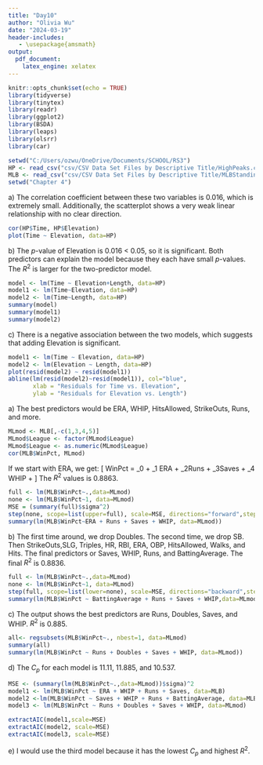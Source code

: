 ---
title: "Day10"
author: "Olivia Wu"
date: "2024-03-19"
header-includes:
   - \usepackage{amsmath}
output:
  pdf_document:
    latex_engine: xelatex
---

```{r setup, include=FALSE}
knitr::opts_chunk$set(echo = TRUE)
library(tidyverse)
library(tinytex)
library(readr)
library(ggplot2)
library(BSDA)
library(leaps)
library(olsrr)
library(car)
```
```{r, include=FALSE}
setwd("C:/Users/ozwu/OneDrive/Documents/SCHOOL/RS3")
HP <- read_csv("csv/CSV Data Set Files by Descriptive Title/HighPeaks.csv")
MLB <- read_csv("csv/CSV Data Set Files by Descriptive Title/MLBStandings2016.csv")
setwd("Chapter 4")
```

\section*{Problem 4.2}
\quad a) The correlation coefficient between these two variables is $0.016$, which is extremely small. Additionally, the scatterplot shows a very weak linear relationship with no clear direction.

```{r,echo=FALSE}
cor(HP$Time, HP$Elevation)
plot(Time ~ Elevation, data=HP)
```

\quad b) The $p$-value of Elevation is 0.016 < 0.05, so it is significant. Both predictors can explain the model because they each have small $p$-values. The $R^2$ is larger for the two-predictor model.
```{r,echo=FALSE}
model <- lm(Time ~ Elevation+Length, data=HP)
model1 <- lm(Time~Elevation, data=HP)
model2 <- lm(Time~Length, data=HP)
summary(model)
summary(model1)
summary(model2)
```

\quad c) There is a negative association between the two models, which suggests that adding Elevation is significant.
```{r,echo=FALSE}
model1 <- lm(Time ~ Elevation, data=HP)
model2 <- lm(Elevation ~ Length, data=HP)
plot(resid(model2) ~ resid(model1))
abline(lm(resid(model2)~resid(model1)), col="blue",
       xlab = "Residuals for Time vs. Elevation",
       ylab = "Residuals for Elevation vs. Length")
```

\section*{Problem 4.3}
\quad a) The best predictors would be ERA, WHIP, HitsAllowed, StrikeOuts, Runs, and more.
```{r,echo=FALSE}
MLmod <- MLB[,-c(1,3,4,5)]
MLmod$League <- factor(MLmod$League)
MLmod$League <- as.numeric(MLmod$League)
cor(MLB$WinPct, MLmod)
```
If we start with ERA, we get: 
\[
WinPct = \beta_0 + \beta_1 ERA + \beta_2Runs + \beta_3Saves + \beta_4 WHIP + \epsilon
\]
The $R^2$ values is 0.8863.
```{r,echo=FALSE}
full <- lm(MLB$WinPct~.,data=MLmod)
none <- lm(MLB$WinPct~1, data=MLmod)
MSE = (summary(full)$sigma^2)
step(none, scope=list(upper=full), scale=MSE, directions="forward",steps=4,trace=0)
summary(lm(MLB$WinPct~ERA + Runs + Saves + WHIP, data=MLmod))
```

\quad b) The first time around, we drop Doubles. The second time, we drop SB. Then StrikeOuts,SLG, Triples, HR, RBI, ERA, OBP, HitsAllowed, Walks, and Hits. The final predictors or Saves, WHIP, Runs, and BattingAverage. The final $R^2$ is 0.8836.
```{r,include=FALSE}
full <- lm(MLB$WinPct~.,data=MLmod)
none <- lm(MLB$WinPct~1, data=MLmod)
step(full, scope=list(lower=none), scale=MSE, directions="backward",steps=14,trace=0)
summary(lm(MLB$WinPct ~ BattingAverage + Runs + Saves + WHIP,data=MLmod))
```

\quad c) The output shows the best predictors are Runs, Doubles, Saves, and WHIP. $R^2$ is 0.885.
```{r,echo=FALSE}
all<- regsubsets(MLB$WinPct~., nbest=1, data=MLmod)
summary(all)
summary(lm(MLB$WinPct ~ Runs + Doubles + Saves + WHIP, data=MLmod))
```

\quad d) The $C_p$ for each model is 11.11, 11.885, and 10.537.
```{r,echo=FALSE}
MSE <- (summary(lm(MLB$WinPct~.,data=MLmod))$sigma)^2
model1 <- lm(MLB$WinPct ~ ERA + WHIP + Runs + Saves, data=MLB)
model2 <-lm(MLB$WinPct ~ Saves + WHIP + Runs + BattingAverage, data=MLB)
model3 <- lm(MLB$WinPct ~ Runs + Doubles + Saves + WHIP, data=MLmod)

extractAIC(model1,scale=MSE)
extractAIC(model2, scale=MSE)
extractAIC(model3, scale=MSE)
```

\quad e) I would use the third model because it has the lowest $C_p$ and highest $R^2$.